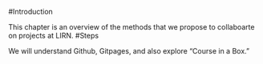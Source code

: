 #Introduction

This chapter is an overview of the methods that
we propose to collaboarte on projects at LIRN. 
#Steps

We will understand Github, Gitpages, and also explore "Course in a Box."

